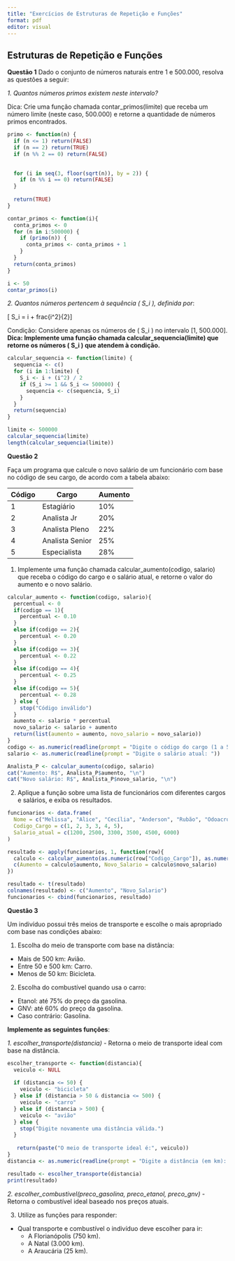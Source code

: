 ```yaml
---
title: "Exercícios de Estruturas de Repetição e Funções"
format: pdf
editor: visual
---
```


## Estruturas de Repetição e Funções

**Questão 1** Dado o conjunto de números naturais entre 1 e 500.000, resolva as questões a seguir:

*1. Quantos números primos existem neste intervalo?*

Dica: Crie uma função chamada contar_primos(limite) que receba um número limite (neste caso, 500.000) e retorne a quantidade de números primos encontrados.

```r
primo <- function(n) {
  if (n <= 1) return(FALSE)
  if (n == 2) return(TRUE)
  if (n %% 2 == 0) return(FALSE)
  

  for (i in seq(3, floor(sqrt(n)), by = 2)) {
    if (n %% i == 0) return(FALSE)
  }
  
  return(TRUE)
}

contar_primos <- function(i){
  conta_primos <- 0
  for (n in i:500000) {
    if (primo(n)) {
      conta_primos <- conta_primos + 1
    }
  }
  return(conta_primos)
}

i <- 50
contar_primos(i)
```

*2. Quantos números pertencem à sequência ( S_i ), definida por*:

[ S_i = i + frac{i^2}{2}]

Condição: Considere apenas os números de ( S_i ) no intervalo \[1, 500.000\]. **Dica: Implemente uma função chamada calcular_sequencia(limite) que retorne os números ( S_i ) que atendem à condição.**

```r
calcular_sequencia <- function(limite) {
  sequencia <- c()
  for (i in 1:limite) {
    S_i <- i + (i^2) / 2
    if (S_i >= 1 && S_i <= 500000) {
      sequencia <- c(sequencia, S_i)
    }
  }
  return(sequencia)
}

limite <- 500000
calcular_sequencia(limite)
length(calcular_sequencia(limite))
```

**Questão 2**

Faça um programa que calcule o novo salário de um funcionário com base no código de seu cargo, de acordo com a tabela abaixo:

| Código | Cargo           | Aumento |
|--------|-----------------|---------|
| 1      | Estagiário      | 10%     |
| 2      | Analista Jr     | 20%     |
| 3      | Analista Pleno  | 22%     |
| 4      | Analista Senior | 25%     |
| 5      | Especialista    | 28%     |

1. Implemente uma função chamada calcular_aumento(codigo, salario) que receba o código do cargo e o salário atual, e retorne o valor do aumento e o novo salário.

```r
calcular_aumento <- function(codigo, salario){
  percentual <- 0
  if(codigo == 1){
    percentual <- 0.10
  }
  else if(codigo == 2){
    percentual <- 0.20
  }
  else if(codigo == 3){
    percentual <- 0.22
  }
  else if(codigo == 4){
    percentual <- 0.25
  }
  else if(codigo == 5){
    percentual <- 0.28
  } else {
    stop("Código inválido")
  }
  aumento <- salario * percentual
  novo_salario <- salario + aumento
  return(list(aumento = aumento, novo_salario = novo_salario))
}
codigo <- as.numeric(readline(prompt = "Digite o código do cargo (1 a 5): "))
salario <- as.numeric(readline(prompt = "Digite o salário atual: "))

Analista_P <- calcular_aumento(codigo, salario)
cat("Aumento: R$", Analista_P$aumento, "\n")
cat("Novo salário: R$", Analista_P$novo_salario, "\n")
```

2. Aplique a função sobre uma lista de funcionários com diferentes cargos e salários, e exiba os resultados.

```r
funcionarios <- data.frame(
  Nome = c("Melissa", "Alice", "Cecília", "Anderson", "Rubão", "Odoacro"),
  Codigo_Cargo = c(1, 2, 3, 3, 4, 5),
  Salario_atual = c(1200, 2500, 3300, 3500, 4500, 6000)
)

resultado <- apply(funcionarios, 1, function(row){
  calculo <- calcular_aumento(as.numeric(row["Codigo_Cargo"]), as.numeric(row["Salario_atual"]))
  c(Aumento = calculo$aumento, Novo_Salario = calculo$novo_salario)
})

resultado <- t(resultado)
colnames(resultado) <- c("Aumento", "Novo_Salario")
funcionarios <- cbind(funcionarios, resultado)
```

**Questão 3**

Um indivíduo possui três meios de transporte e escolhe o mais apropriado com base nas condições abaixo:

1.  Escolha do meio de transporte com base na distância:

-   Mais de 500 km: Avião.
-   Entre 50 e 500 km: Carro.
-   Menos de 50 km: Bicicleta.

2.  Escolha do combustível quando usa o carro:

-   Etanol: até 75% do preço da gasolina.
-   GNV: até 60% do preço da gasolina.
-   Caso contrário: Gasolina.

**Implemente as seguintes funções**:

*1. escolher_transporte(distancia)* - Retorna o meio de transporte ideal com base na distância.

```r
escolher_transporte <- function(distancia){
  veiculo <- NULL
  
  if (distancia <= 50) {
    veiculo <- "bicicleta"
  } else if (distancia > 50 & distancia <= 500) {
    veiculo <- "carro"
  } else if (distancia > 500) {
    veiculo <- "avião"
  } else {
    stop("Digite novamente uma distância válida.")
  }
  
   return(paste("O meio de transporte ideal é:", veiculo))
}
distancia <- as.numeric(readline(prompt = "Digite a distância (em km): "))

resultado <- escolher_transporte(distancia)
print(resultado)
```


*2. escolher_combustivel(preco_gasolina, preco_etanol, preco_gnv)* - Retorna o combustível ideal baseado nos preços atuais.

3.  Utilize as funções para responder:

-   Qual transporte e combustível o indivíduo deve escolher para ir:
    -   A Florianópolis (750 km).
    -   A Natal (3.000 km).
    -   A Araucária (25 km).


